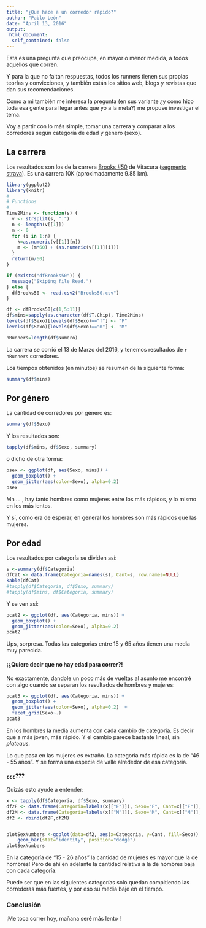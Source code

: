 ```yaml
---
title: "¿Que hace a un corredor rápido?"
author: "Pablo León"
date: "April 13, 2016"
output: 
 html_document:
  self_contained: false
---
```


Esta es una pregunta que preocupa, en mayor o menor medida, a todos aquellos que corren. 

Y para la que no faltan respuestas, todos los runners tienen sus propias teorías y convicciones,
y también están los sitios web, blogs y revistas que dan sus recomendaciones.

Como a mi también me interesa la pregunta (en sus variante ¿y como hizo toda esa gente para llegar antes que yó a 
la meta?) me propuse investigar el tema.

Voy a partir con lo más simple, tomar una carrera y comparar a los corredores según categoría de edad y género (sexo).

La carrera
-----------
Los resultados son los de la carrera [Brooks #50](http://metachip.cl/?op=4&evento=243) de Vitacura ([segmento strava](https://www.strava.com/segments/1325221)). Es una carrera 10K (aproximadamente 9.85 km).


```r
library(ggplot2)
library(knitr)
#
# Functions
#
Time2Mins <- function(s) {
  v <- strsplit(s, ":")
  n <- length(v[[1]])
  m <- 0
  for (i in 1:n) {
    k=as.numeric(v[[1]][n])
    m <- (m*60) + (as.numeric(v[[1]][i]))
  }
  return(m/60)
}
```

```r
if (exists("dfBrooks50")) {
  message("Skiping file Read.")
} else {
  dfBrooks50 <- read.csv2("Brooks50.csv")
}
```


```r
df <- dfBrooks50[c(1,5:11)]
df$mins=sapply(as.character(df$T.Chip), Time2Mins) 
levels(df$Sexo)[levels(df$Sexo)=="f"] <- "F"
levels(df$Sexo)[levels(df$Sexo)=="m"] <- "M"

nRunners=length(df$Numero)
```

La carrera se corrió el 13 de Marzo del 2016, y tenemos resultados de `r nRunners` corredores.

Los tiempos obtenidos (en minutos) se resumen de la siguiente forma:
```r
summary(df$mins)
```

Por género
-----------

La cantidad de corredores por género es:
```r
summary(df$Sexo)
```

Y los resultados son:
```r
tapply(df$mins, df$Sexo, summary)
```
o dicho de otra forma:
```r
psex <- ggplot(df, aes(Sexo, mins)) +
  geom_boxplot() +
  geom_jitter(aes(color=Sexo), alpha=0.2)  
psex
```

Mh ... , hay tanto hombres como mujeres entre los más rápidos, y lo mismo en los más lentos.

Y sí, como era de esperar, en general los hombres son más rápidos que las mujeres.

Por edad
---------

Los resultados por categoría se dividen así:
```r
s <-summary(df$Categoria)
dfCat <- data.frame(Categoria=names(s), Cant=s, row.names=NULL)
kable(dfCat)
#tapply(df$Categoria, df$Sexo, summary)
#tapply(df$mins, df$Categoria, summary)
```


Y se ven así:

```r
pcat2 <- ggplot(df, aes(Categoria, mins)) +
  geom_boxplot() +
  geom_jitter(aes(color=Sexo), alpha=0.2)  
pcat2
```


Ups, sorpresa. Todas las categorias entre 15 y 65 años tienen una media muy parecida.

#### ¡¿Quiere decir que no hay edad para correr?!

No exactamente, dandole un poco más de vueltas al asunto me encontré con algo cuando se separan los resultados de hombres y mujeres:

```r
pcat3 <- ggplot(df, aes(Categoria, mins)) +
  geom_boxplot() +
  geom_jitter(aes(color=Sexo), alpha=0.2)  +
  facet_grid(Sexo~.) 
pcat3
```


En los hombres la media aumenta con cada cambio de categoría.
Es decir que a más joven, más rápido. Y el cambio parece bastante lineal, sin _plateaus_.

Lo que pasa en las mujeres es extraño. La categoría más rápida es la de "46 - 55 años".
Y se forma una especie de valle alrededor de esa categoría.

#### ¿¿¿???

Quizás esto ayude a entender:

```r
x <- tapply(df$Categoria, df$Sexo, summary)
df2F <- data.frame(Categoria=labels(x[["F"]]), Sexo="F", Cant=x[["F"]], row.names=NULL)
df2M <- data.frame(Categoria=labels(x[["M"]]), Sexo="M", Cant=x[["M"]], row.names=NULL)
df2 <- rbind(df2F,df2M)


plotSexNumbers <-ggplot(data=df2, aes(x=Categoria, y=Cant, fill=Sexo)) +
    geom_bar(stat="identity", position="dodge")
plotSexNumbers
```
    

En la categoría de "15 - 26 años" la cantidad de mujeres es mayor que la de hombres!
Pero de ahí en adelante la cantidad relativa a la de hombres baja con cada categoría.

Puede ser que en las siguientes categorías solo quedan compitiendo las corredoras más fuertes,
y por eso su media baje en el tiempo.

### Conclusión

¡Me toca correr hoy, mañana seré más lento !



